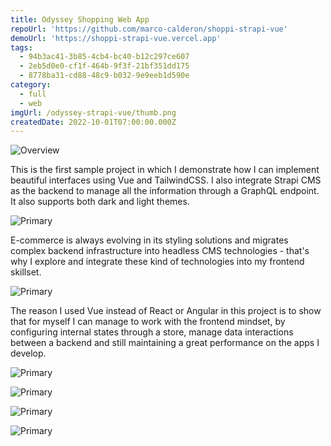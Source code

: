 ```yaml
---
title: Odyssey Shopping Web App
repoUrl: 'https://github.com/marco-calderon/shoppi-strapi-vue'
demoUrl: 'https://shoppi-strapi-vue.vercel.app'
tags:
  - 94b3ac41-3b85-4cb4-bc40-b12c297ce607
  - 2eb5d0e0-cf1f-464b-9f3f-21bf351dd175
  - 8778ba31-cd88-48c9-b032-9e9eeb1d590e
category:
  - full
  - web
imgUrl: /odyssey-strapi-vue/thumb.png
createdDate: 2022-10-01T07:00:00.000Z
---
```


![Overview](/odyssey-strapi-vue/1.jpg)

This is the first sample project in which I demonstrate how I can implement beautiful interfaces using Vue and TailwindCSS. I also integrate Strapi CMS as the backend to manage all the information through a GraphQL endpoint. It also supports both dark and light themes.

![Primary](/odyssey-strapi-vue/3.jpg)

E-commerce is always evolving in its styling solutions and migrates complex backend infrastructure into headless CMS technologies - that's why I explore and integrate these kind of technologies into my frontend skillset.

![Primary](/odyssey-strapi-vue/4.jpg)

The reason I used Vue instead of React or Angular in this project is to show that for myself I can manage to work with the frontend mindset, by configuring internal states through a store, manage data interactions between a backend and still maintaining a great performance on the apps I develop.

![Primary](/odyssey-strapi-vue/5.jpg)

![Primary](/odyssey-strapi-vue/6.jpg)

![Primary](/odyssey-strapi-vue/8.jpg)

![Primary](/odyssey-strapi-vue/9.jpg)
